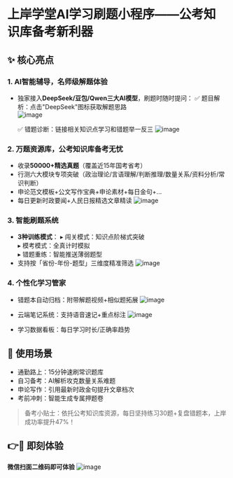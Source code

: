 
# 上岸学堂AI学习刷题小程序——公考知识库备考新利器

## ✨ 核心亮点

### 1. AI智能辅导，名师级解题体验

- 独家接入**DeepSeek/豆包/Qwen三大AI模型**，刷题时随时提问：
  ✅ 题目解析：点击"DeepSeek"图标获取解题思路  
  ![image](https://advertise-1301372224.cos.ap-nanjing.myqcloud.com/DeepSeek%E5%B8%A6%E4%BD%A0%E6%9D%A5%E5%88%B7%E9%A2%981.png)
  
  ✅ 错题诊断：链接相关知识点学习和错题举一反三
  ![image](https://advertise-1301372224.cos.ap-nanjing.myqcloud.com/%E4%B8%BE%E4%B8%80%E5%8F%8D%E4%B8%89%E5%92%8C%E7%9B%B8%E4%BC%BC%E7%BB%83%E4%B9%A0.png)

### 2. 万题资源库，公考知识库备考无忧

- 收录**50000+精选真题**（覆盖近15年国考省考）
- 行测六大模块专项突破（政治理论/言语理解/判断推理/数量关系/资料分析/常识判断）
- 申论范文模板+公文写作宝典+申论素材+每日金句+...
- 每日更新时政要闻+人民日报精选文章精读
![image](https://article-1301372224.cos.ap-nanjing.myqcloud.com/%E4%BD%BF%E7%94%A8%E6%8C%87%E5%8D%97%2F%E6%AF%8F%E6%97%A5%E6%97%B6%E6%94%BF%2B%E5%A5%BD%E6%96%87%E7%B2%BE%E8%AF%BB.webp)

### 3. 智能刷题系统

- **3种训练模式**：
  ▸ 闯关模式：知识点阶梯式突破  
  ▸ 模考模式：全真计时模拟  
  ▸ 错题重练：智能推送薄弱题型
- 支持按「省份-年份-题型」三维度精准筛选
![image](https://article-1301372224.cos.ap-nanjing.myqcloud.com/%E4%BD%BF%E7%94%A8%E6%8C%87%E5%8D%97%2F%E6%99%BA%E8%83%BD%E5%88%B7%E9%A2%98%202.webp)

### 4. 个性化学习管家

- 错题本自动归档：附带解题视频+相似题拓展
![image](https://article-1301372224.cos.ap-nanjing.myqcloud.com/%E4%BD%BF%E7%94%A8%E6%8C%87%E5%8D%97%2F%E9%94%99%E9%A2%98%E7%B3%BB%E7%BB%9F.webp)

- 云端笔记系统：支持语音速记+重点标注
![image](https://article-1301372224.cos.ap-nanjing.myqcloud.com/%E4%BD%BF%E7%94%A8%E6%8C%87%E5%8D%97%2F%E7%AC%94%E8%AE%B0%E7%B3%BB%E7%BB%9F.webp)

- 学习数据看板：每日学习时长/正确率趋势

## 🚀 使用场景

- 通勤路上：15分钟速刷常识题库
- 自习备考：AI解析攻克数量关系难题  
- 申论写作：引用最新时政金句提升文章档次
- 考前冲刺：智能生成专属押题卷

> 备考小贴士：依托公考知识库资源，每日坚持练习30题+复盘错题本，上岸成功率提升47%！

## 👉📱 即刻体验 
**微信扫面二维码即可体验**
![image](https://grapth-1301372224.cos.ap-guangzhou.myqcloud.com/%E7%9F%A5%E4%B9%8E%E6%8E%A8%E5%B9%BF.png)
